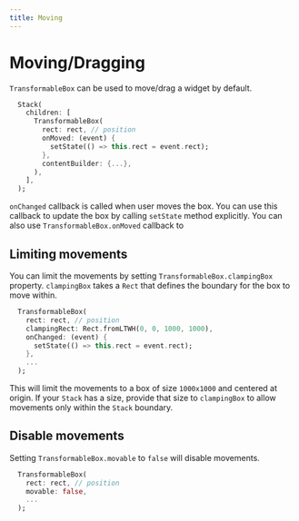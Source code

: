 ```yaml
---
title: Moving
---
```


# Moving/Dragging

`TransformableBox` can be used to move/drag a widget by default.

```dart title="Moving a widget"
  Stack(
    children: [
      TransformableBox(
        rect: rect, // position
        onMoved: (event) {
          setState(() => this.rect = event.rect);
        },
        contentBuilder: {...},
      ),
    ],
  );
```
`onChanged` callback is called when user moves the box. You can use this callback to update the box by calling
`setState` method explicitly. You can also use `TransformableBox.onMoved` callback to 

## Limiting movements

You can limit the movements by setting `TransformableBox.clampingBox` property. `clampingBox` takes a `Rect` that 
defines the boundary for the box to move within.

```dart title="Limiting movements"
  TransformableBox(
    rect: rect, // position
    clampingRect: Rect.fromLTWH(0, 0, 1000, 1000),
    onChanged: (event) {
      setState(() => this.rect = event.rect);
    },
    ...
  );
```

This will limit the movements to a box of size `1000x1000` and centered at origin. If your `Stack` has a size, provide
that size to `clampingBox` to allow movements only within the `Stack` boundary.

## Disable movements

Setting `TransformableBox.movable` to `false` will disable movements.

```dart title="Disable moving"
  TransformableBox(
    rect: rect, // position
    movable: false,
    ...
  );
```

